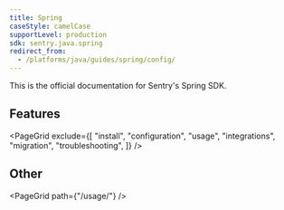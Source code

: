 ```yaml
---
title: Spring
caseStyle: camelCase
supportLevel: production
sdk: sentry.java.spring
redirect_from:
  - /platforms/java/guides/spring/config/
---
```


This is the official documentation for Sentry's Spring SDK.

## Features

<PageGrid
  exclude={[
    "install",
    "configuration",
    "usage",
    "integrations",
    "migration",
    "troubleshooting",
  ]}
/>

## Other

<PageGrid path={"/usage/"} />
